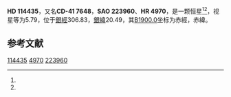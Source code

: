 {{Starbox begin
| name = HD 114435
}}
{{Starbox observe
| epoch = [[J2000.0|J2000.0]]
| constell = {{星座名待查}}<ref name=SIMBAD>{{cite web
 | url=http://simbad.u-strasbg.fr/simbad/sim-id?Ident=HR+4970
 | title=Pulsating variable Star
 | publisher=Centre de Données astronomiques de Strasbourg
 | work=SIMBAD
 | accessdate=2012-07-13
 | archive-date=2016-03-17
 | archive-url=https://web.archive.org/web/20160317063523/http://simbad.u-strasbg.fr/simbad/sim-id?Ident=HR+4970
 | dead-url=no
 }}</ref><ref name=DATA>{{cite web
 | url=http://vizier.u-strasbg.fr/viz-bin/VizieR-5?-out.add=.&-source=5050&-corr=PK=HR&-out.max=9999&HR=4970
 | title=VizieR Detailed Page
 | accessdate=2012-07-13
 | archive-date=2016-03-04
 | archive-url=https://web.archive.org/web/20160304200401/http://vizier.u-strasbg.fr/viz-bin/VizieR-5?-out.add=.&-source=5050&-corr=PK=HR&-out.max=9999&HR=4970
 | dead-url=no
 }}</ref>
| 星官 = 
| ra = {{RA|13|11|8.8}}<ref name=SIMBAD /><ref name=DATA />
| dec = {{DEC|-42|13|59}}<ref name=SIMBAD /><ref name=DATA />
| appmag_v = 5.79<ref name=SIMBAD /><ref name=DATA />
}}
{{Starbox character
| class = F7IV<ref name=SIMBAD /><ref name=DATA />
| b-v = 0.52<ref name=SIMBAD /><ref name=DATA />
| u-b = <ref name=SIMBAD /><ref name=DATA />
| r-i = <ref name=SIMBAD /><ref name=DATA />
| variable = 
}}
{{Starbox astrometry
| radial_v = 
| prop_mo_ra = -11
| parallax = 
| p_error = 
}}
{{Starbox catalog
| names =CD-41 7648，[[SAO星表|SAO]] 223960，[[HD星表|HD]] 114435，[[HR星表|HR]] 4970}}
{{Starbox reference |Simbad=HR+4970}}
{{Starbox end}}

'''HD 114435'''，又名'''CD-41 7648'''，'''SAO 223960'''、'''HR 4970'''，是一颗恒星<ref name=SIMBAD /><ref name=DATA />，视星等为5.79，位于[[銀道座標系|銀經]]306.83，[[銀道座標系|銀緯]]20.49，其[[B1900.0|B1900.0]]坐标为赤經{{RA|13|5|26.9}}，赤緯{{DEC|-41|20.49|0}}。

== 参考文献 ==
{{reflist}}

{{star-stub}}

[[Category:HD和HDE天體|114435]]
[[Category:HR天體|4970]]
[[Category:SAO天體|223960]]